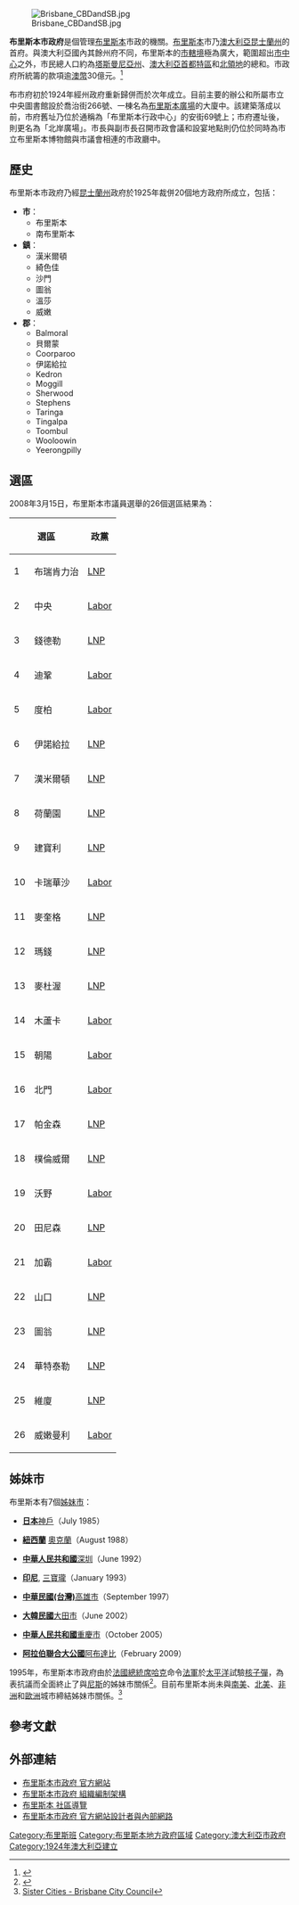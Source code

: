 {{noteTA
|1=布里
}}
{{Infobox Australian Place | type = lga
| name     = 布里斯本市
| state    = 昆士蘭州
| image    = SEQ-Councils-Brisbane.png
| imagesize= 200
| caption  = 布里斯本市於[[昆士蘭東南|昆士蘭東南]]轄境圖
| pop      = 1,027,847 (2008) ([[List_of_cities_in_Australia_by_population#25_largest_Local_Government_Areas_by_population|1st]])<sup>1</sup>
| density  = 379.8
| area     = 1367
| est      = 1924
| seat     = [[布里斯本中央商業區|布里斯本中央商業區]]（市政廳）
| mayor    = 市長坎貝爾·紐曼
| region   = 昆士蘭州東南部
| logo     = 
| url      = http://www.brisbane.qld.gov.au/
| near-nw  = [[索美塞區|索美塞]]
| near-n   = [[摩頓灣區|摩頓灣]]
| near-ne  = [[摩頓灣區|摩頓灣]]
| near-e   = ''[[摩頓灣|摩頓灣]]''
| near-w   = [[索美塞區|索美塞]]
| near-sw  = [[伊普斯威奇市|伊普斯威奇]]
| near-s   = [[洛根市|洛根]]
| near-se  = [[紅土市|紅土]]
}}

[[Image:Brisbane_CBDandSB.jpg|thumb]]

'''布里斯本市政府'''是個管理[[布里斯本|布里斯本]]市政的機關。[[布里斯本|布里斯本]]市乃[[澳大利亞|澳大利亞]][[昆士蘭州|昆士蘭州]]的首府。與澳大利亞國內其餘州府不同，布里斯本的[[昆士蘭州地方政府區域|市轄境]]極為廣大，範圍超出[[布里斯本中央商業區|市中心]]之外，市民總人口約為[[塔斯曼尼亞州|塔斯曼尼亞州]]、[[澳大利亞首都特區|澳大利亞首都特區]]和[[北領地|北領地]]的總和。市政府所統籌的款項逾[[澳幣|澳幣]]30億元。<ref>{{Cite web |url=http://www.brisbane.qld.gov.au/BCC:BASE::pc=PC_136 |title=存档副本 |access-date=2010-01-13 |archive-url=https://web.archive.org/web/20100115123827/http://www.brisbane.qld.gov.au/BCC:BASE::pc=PC_136 |archive-date=2010-01-15 |dead-url=yes }}</ref>

布市府初於1924年經州政府重新歸併而於次年成立。目前主要的辦公和所屬市立中央圖書館設於喬治街266號、一棟名為[[布里斯本廣場|布里斯本廣場]]的大廈中。該建築落成以前，市府舊址乃位於通稱為「布里斯本行政中心」的安街69號上；市府遷址後，則更名為「北岸廣場」。市長與副市長召開市政會議和設宴地點則仍位於同時為市立布里斯本博物館與市議會相連的市政廳中。

==歷史==
布里斯本市政府乃經[[昆士蘭州|昆士蘭州]]政府於1925年裁併20個地方政府所成立，包括：

*'''市'''：
**布里斯本
**南布里斯本
*'''鎮'''：
**漢米爾頓
**綺色佳
**沙門
**圖翁
**溫莎
**威嫩
*'''郡'''：
**Balmoral
**貝爾蒙
**Coorparoo
**伊諾給拉
**Kedron
**Moggill
**Sherwood
**Stephens
**Taringa
**Tingalpa
**Toombul
**Wooloowin
**Yeerongpilly

<!-- 
==組織編制==

Brisbane City Council has its power divided between a powerful executive [[Lord_Mayor|Lord Mayor]], a [[parliament|parliament]]ary-style council of twenty-six councillors representing single-member wards of approximately 23,000 voters, and a Civic Cabinet comprising the Lord Mayor and the chairpersons of the seven standing committees drawn from the membership of Council. The Lord Mayor is the person elected by the largest single electorate in Australia. The seven standing committees of Council are:

*Community Services Committee
*Environment and Sustainability Committee
*Finance Committee
*Public Transport Committee
*Roads, [[TransApex|TransApex]] and Traffic Committee
*Urban Planning and Economic Development Committee
*Water and City Businesses Committee

The council also owns three ''business units'' which are city-owned enterprises managed on commercial lines:

*[[Brisbane_CityWorks|Brisbane CityWorks]]
*[[Brisbane_Transport|Brisbane Transport]]
*[[Brisbane_Water_(utility)|Brisbane Water]]

Following Local Government elections on March 15, 2008, 10 councillors are members of the [[Australian_Labor_Party|Australian Labor Party]] while 16 councillors and the Lord Mayor are from the [[Liberal_Party_of_Australia|Liberal Party]].  The current Lord Mayor of Brisbane is former [[civil_engineering|civil engineer]] [[Campbell_Newman|Campbell Newman]] who belongs to the Liberal Party and who is only the second Liberal Lord Mayor of Brisbane. The current Deputy Lord Mayor is [[Graham_Quirk|Graham Quirk]], who belongs to the Liberal Party. The day-to-day management of Council's operations is the responsibility of the [[Chief_Executive_Officer|Chief Executive Officer]] who is currently [[Jude_Munro|Jude Munro]].

[[Election|Election]]s are held every four years with ballots for the Lord Mayoralty and the individual councillors being held simultaneously. Voting is [[compulsory_voting|compulsory]] for all eligible electors. The election in March 2004 resulted in the unusual situation of a Liberal Lord Mayor co-existing with a Labor majority on Council, resulting in remarkably few conflicts over civic budgets and Council policy.  The most recent election in March 2008 saw a swing of 5.5% to the Liberal Party on the councillor votes, resulting in a Liberal majority on Council with a Liberal Lord Mayor (Lord Mayor Campbell Newman won re-election with 60% of the primary vote).

The Brisbane City Council and is incorporated under the ''City of Brisbane Act 1924'', while other local governments in Queensland are bound by the ''Local Government Act 1993''.

Council meetings are held at Brisbane City Hall every Tuesday at 2pm except during recess and holiday periods. Meetings are generally open to the public.

Brisbane City Council aims to be carbon neutral by 2026 via the reduction of emissions and carbon offsetting. {{Fact|date=March 2008}}

==市徽==
[[Image:Escudo_de_Brisbane.png|thumb]]
The [[motto|motto]] of Brisbane City Council is ''Meliora sequimur'', [[Latin|Latin]] for ''We aim for better things''. Its corporate slogan is ''Dedicated to a better Brisbane''. The city's colours are blue and gold. Its corporate logo was introduced in 1982 in preparation for the [[Commonwealth_Games|Commonwealth Games]] hosted in Brisbane that year. It features a stylised version of Brisbane's City Hall which opened in 1930. The city's floral emblem is the ([[Introduced_species|exotic]]) [[poinsettia|poinsettia]] and its faunal emblem is the [[Dainty_Green_Tree_Frog|Graceful Tree Frog]].
-->

==選區==
2008年3月15日，布里斯本市議員選舉的26個選區結果為：

{| class="wikitable"
|-
!colspan="2"|選區!!政黨!!市議員
|-
| 1
| 布瑞肯力治
| [[澳大利亞自由黨|LNP]]
| Amanda Cooper
|-
| 2
| 中央
| [[澳大利亞勞工黨|Labor]]
| David Hinchliffe
|-
| 3
| 錢德勒
| [[澳大利亞自由黨|LNP]]
| Adrian Schrinner
|-
| 4
| 迪鞏
| [[澳大利亞勞工黨|Labor]]
| Victoria Newton
|-
| 5
| 度柏
| [[澳大利亞勞工黨|Labor]]
| John Campbell
|-
| 6
| 伊諾給拉
| [[澳大利亞自由黨|LNP]]
| Andrew Wines
|-
| 7
| 漢米爾頓
| [[澳大利亞自由黨|LNP]]
| David McLachlan
|-
| 8
| 荷蘭園
| [[澳大利亞自由黨|LNP]]
| Ian McKenzie
|-
| 9
| 建寶利
| [[澳大利亞自由黨|LNP]]
| Matthew Bourke
|-
| 10
| 卡瑞華沙
| [[澳大利亞勞工黨|Labor]]
| Gail MacPherson
|-
| 11
| 麥奎格
| [[澳大利亞自由黨|LNP]]
| Graham Quirk
|-
| 12
| 瑪錢
| [[澳大利亞自由黨|LNP]]
| Fiona King
|-
| 13
| 麥杜渥
| [[澳大利亞自由黨|LNP]]
| Norm Wyndham
|-
| 14
| 木蘆卡
| [[澳大利亞勞工黨|Labor]]
| Steve Griffiths
|-
| 15
| 朝陽
| [[澳大利亞勞工黨|Labor]]
| Shayne Sutton
|-
| 16
| 北門
| [[澳大利亞勞工黨|Labor]]
| Kim Flesser
|-
| 17
| 帕金森
| [[澳大利亞自由黨|LNP]]
| Angela Owen-Taylor
|-
| 18
| 樸倫威爾
| [[澳大利亞自由黨|LNP]]
| Margaret de Wit
|-
| 19
| 沃野
| [[澳大利亞勞工黨|Labor]]
| Milton Dick
|-
| 20
| 田尼森
| [[澳大利亞自由黨|LNP]]
| Nicole Johnston
|-
| 21
| 加霸
| [[澳大利亞勞工黨|Labor]]
| Helen Abrahams
|-
| 22
| 山口
| [[澳大利亞自由黨|LNP]]
| Geraldine Knapp
|-
| 23
| 圖翁
| [[澳大利亞自由黨|LNP]]
| Peter Matic
|-
| 24
| 華特泰勒
| [[澳大利亞自由黨|LNP]]
| Jane Prentice
|-
| 25
| 維廈
| [[澳大利亞自由黨|LNP]]
| Krista Adams
|-
| 26
| 威嫩曼利
| [[澳大利亞勞工黨|Labor]]
| Peter Cumming
|}

 
==姊妹市==
布里斯本有7個[[姊妹市|姊妹市]]：
* {{flagicon|Japan}} '''[[日本|日本]]'''[[神戶|神戶]]（July 1985）
* {{flagicon|New Zealand}} '''[[紐西蘭|紐西蘭]]''' [[奧克蘭|奧克蘭]]（August 1988）
* {{flagicon|China}} '''[[中華人民共和國|中華人民共和國]]'''[[深圳|深圳]]（June 1992）
* {{flagicon|Indonesia}} '''[[印尼|印尼]]''', [[三寶瓏|三寶瓏]]（January 1993）
* {{flagicon|Taiwan}} '''[[中華民國|中華民國(台灣)]]'''[[高雄市|高雄市]]（September 1997）
* {{flagicon|South Korea}} '''[[大韓民國|大韓民國]]'''[[大田市|大田市]]（June 2002）
* {{flagicon|China}} '''[[中華人民共和國|中華人民共和國]]'''[[重慶市|重慶市]]（October 2005）
* {{flagicon|United Arab Emirates}} '''[[阿拉伯聯合大公國|阿拉伯聯合大公國]]'''[[阿布達比|阿布達比]]（February 2009）

1995年，布里斯本市政府由於[[法國總統|法國總統]][[席哈克|席哈克]]命令[[法國軍事|法軍]]於[[太平洋|太平洋]]試驗[[核子彈|核子彈]]，為表抗議而全面終止了與[[尼斯|尼斯]]的姊妹市關係<ref>{{cite book |last=Thomas |first=Nicholas |title=Re-Orienting Australia-China Relations: 1972 to the Present |origyear=2004 |url=http://books.google.com/books?id=I2Or9vD2LYQC&pg=PA75&dq=For+example,+the+BCC+officially+severed+all+ties+with+its+French+Sister-city,+Nice,+in+protest+against+the+Chirac+government%27s+decision+to+resume+nuclear&sig=b9eYCYByKUwv6gZHRCljAmed4uQ |format= |accessdate=2008-01-12 |accessyear= |accessmonth= |edition= |series= |date= |year= |month= |publisher=Ashgate Publishing, Ltd. |location=[[Australia|Australia]] |language=en |isbn=0754632458 |page=75 |archive-date=2017-04-17 |archive-url=https://web.archive.org/web/20170417161004/https://books.google.com/books?id=I2Or9vD2LYQC&pg=PA75&dq=For+example,+the+BCC+officially+severed+all+ties+with+its+French+Sister-city,+Nice,+in+protest+against+the+Chirac+government%27s+decision+to+resume+nuclear&sig=b9eYCYByKUwv6gZHRCljAmed4uQ |dead-url=no }}</ref>。目前布里斯本尚未與[[南美|南美]]、[[北美|北美]]、[[非洲|非洲]]和[[歐洲|歐洲]]城市締結姊妹市關係。<ref>[http://www.brisbane.qld.gov.au/BCC:STANDARD:928382335:pc=PC_71 Sister Cities - Brisbane City Council<!-- Bot generated title -->]{{Dead link|date=2019年4月 |bot=InternetArchiveBot |fix-attempted=yes }}</ref>

==參考文獻==
{{reflist}}

==外部連結==
*[http://www.brisbane.qld.gov.au 布里斯本市政府 官方網站] {{Wayback|url=http://www.brisbane.qld.gov.au/ |date=20150116073156 }}
*[http://www.brisbane.qld.gov.au/BCC:STANDARD:765509953:pc=PC_95 布里斯本市政府 組織編制架構]{{Dead link|date=2019年10月 |bot=InternetArchiveBot |fix-attempted=yes }}
*[https://web.archive.org/web/20090728061127/http://www.id.com.au/profile/Default.aspx?id=327 布里斯本 社區導覽]
*[https://web.archive.org/web/20190608054102/http://www.cloudsail.com/ 布里斯本市政府 官方網站設計者與內部網路]

{{LGAs SEQ}}
{{Local Government Areas of Queensland}}

[[Category:布里斯班|Category:布里斯班]]
[[Category:布里斯本地方政府區域|Category:布里斯本地方政府區域]]
[[Category:澳大利亞市政府|Category:澳大利亞市政府]]
[[Category:1924年澳大利亞建立|Category:1924年澳大利亞建立]]